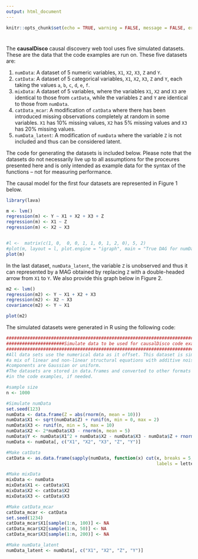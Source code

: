 ```yaml
---
output: html_document
---
```


```r
knitr::opts_chunk$set(echo = TRUE, warning = FALSE, message = FALSE, error = FALSE)
```

#

The **causalDisco** causal discovery web tool uses five simulated datasets. These are the data that the code examples are run on. These five datasets are:

1. `numData`: A dataset of 5 numeric variables, `X1`, `X2`, `X3`, `Z` and `Y`.
2. `catData`: A dataset of 5 categorical variables, `X1`, `X2`, `X3`, `Z` and `Y`, each taking the values `a`, `b`, `c`, `d`, `e`, `f`. 
3. `mixData`: A dataset of 5 variables, where the variables `X1`, `X2` and `X3` are identical to those from `catData`, while the variables `Z` and `Y` are identical to those from `numData`.
4. `catData_mcar`: A modification of `catData` where there has been introduced missing observations completely at random in some variables. `X1` has 10% missing values, `X2` has 5% missing values and `X3` has 20% missing values.
5. `numData_latent`: A modification of `numData` where the variable `Z` is not included and thus can be considered latent.

The code for generating the datasets is included below. Please note that the datasets do not necessarily live up to all assumptions for the proceures presented here and is only intended as example data for the syntax of the functions -- not for measuring performance. 

The causal model for the first four datasets are represented in Figure 1 below.

```r
library(lava)

m <- lvm()
regression(m) <- Y ~ X1 + X2 + X3 + Z
regression(m) <- X1 ~ Z
regression(m) <- X2 ~ X3


#l <-  matrix(c(1, 0,  0, 0, 1, 1, 0, 1, 2, 0), 5, 2)
#plot(m, layout = l, plot.engine = "igraph", main = "True DAG for numData, catData,  \n mixData and catData_mcar")
plot(m)
``` 


In the last dataset, `numData_latent`, the variable `Z` is unobserved and thus it can represented by a MAG obtained by replacing `Z` with a double-headed arrow from `X1` to `Y`. We also provide this graph below in Figure 2. 
 
```r
m2 <- lvm()
regression(m2) <- Y ~ X1 + X2 + X3 
regression(m2) <- X2 ~ X3
covariance(m2) <- Y ~ X1

plot(m2)
``` 

The simulated datasets were generated in R using the following code:

```r
############################################################################################
######################Simulate data to be used for causalDisco code examples################
############################################################################################
#All data sets use the numerical data as it offset. This dataset is simulated as 
#a mix of linear and non-linear structural equations with additive noise. The noise 
#components are Gaussian or uniform. 
#The datasets are stored in data.frames and converted to other formats (e.g. matrix) 
#in the code examples, if needed.

#sample size
n <- 1000 

#Simulate numData
set.seed(123)
numData <- data.frame(Z = abs(rnorm(n, mean = 10))) 
numData$X1 <- sqrt(numData$Z) + runif(n, min = 0, max = 2)
numData$X3 <- runif(n, min = 5, max = 10)
numData$X2 <- 2*numData$X3 - rnorm(n, mean = 5) 
numData$Y <- numData$X1^2 + numData$X2 - numData$X3 - numData$Z + rnorm(n, mean = 10)
numData <- numData[, c("X1", "X2", "X3", "Z", "Y")]

#Make catData
catData <- as.data.frame(sapply(numData, function(x) cut(x, breaks = 5,
                                                         labels = letters[1:5])))

#Make mixData
mixData <- numData
mixData$X1 <- catData$X1
mixData$X2 <- catData$X2
mixData$X3 <- catData$X3

#Make catData_mcar
catData_mcar <- catData
set.seed(1234)
catData_mcar$X1[sample(1:n, 100)] <- NA
catData_mcar$X2[sample(1:n, 50)] <- NA
catData_mcar$X3[sample(1:n, 200)] <- NA

#Make numData_latent
numData_latent <- numData[, c("X1", "X2", "Z", "Y")]

``` 